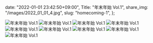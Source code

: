   date: "2022-01-01 23:42:50+09:00",
  Title: "年末年始 Vol.1",
  share_img: "/images/2022_01_01_4.jpg",
  slug: "homecoming-1",
};

![年末年始 Vol.1](/images/2021_12_24_1.jpg)
![年末年始 Vol.1](/images/2021_12_26_1.jpg)
![年末年始 Vol.1](/images/2021_12_30_1.jpg)
![年末年始 Vol.1](/images/2021_12_30_2.jpg)
![年末年始 Vol.1](/images/2021_12_30_3.jpg)
![年末年始 Vol.1](/images/2022_01_01_1.jpg)
![年末年始 Vol.1](/images/2022_01_01_2.jpg)
![年末年始 Vol.1](/images/2022_01_01_3.jpg)
![年末年始 Vol.1](/images/2022_01_01_4.jpg)
